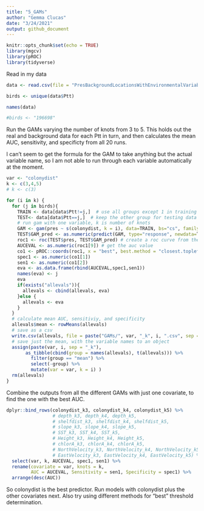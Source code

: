 ```yaml
---
title: "5_GAMs"
author: "Gemma Clucas"
date: "3/24/2021"
output: github_document
---
```


```r
knitr::opts_chunk$set(echo = TRUE)
library(mgcv)
library(pROC)
library(tidyverse)
```

Read in my data
```r
data <- read.csv(file = "PresBackgroundLocationsWithEnvironmentalVariables.csv", stringsAsFactors = FALSE)

birds <- unique(data$Ptt)

names(data)

#birds <- "196698"
```


Run the GAMs varying the number of knots from 3 to 5. This holds out the real and background data for each Ptt in turn, and then calculates the mean AUC, sensitivity, and specificty from all 20 runs.

I can't seem to get the formula for the GAM to take anything but the actual variable name, so I am not able to run through each variable automatically at the moment.
```r
var <- "colonydist"
k <- c(3,4,5)
# k <- c(3)

for (i in k) {
  for (j in birds){
    TRAIN <- data[data$Ptt!=j,]  # use all groups except 1 in training data
    TEST<- data[data$Ptt==j,]  # keep the other group for testing data
    # run gam with one variable, k is number of knots
    GAM <- gam(pres ~ s(colonydist, k = i), data=TRAIN, bs="cs", family=binomial, select=TRUE, method='GCV.Cp')  
    TEST$GAM_pred <- as.numeric(predict(GAM, type="response", newdata=TEST)) # predict into the test data frame
    roc1 <- roc(TEST$pres, TEST$GAM_pred) # create a roc curve from the test data
    AUCEVAL <- as.numeric(roc1[9]) # get the auc value
    co1 <- pROC::coords(roc1, x = "best", best.method = "closest.topleft", ret=c("specificity","sensitivity")) #also get specificity and sensitivity
    spec1 <- as.numeric(co1[1])
    sen1 <- as.numeric(co1[2])
    eva <- as.data.frame(rbind(AUCEVAL,spec1,sen1))
    names(eva) <- j
    eva
    if(exists("allevals")){
      allevals <- cbind(allevals, eva)
    }else {
      allevals <- eva
    }
  }
  # calculate mean AUC, sensitiviy, and specificity
  allevals$mean <- rowMeans(allevals)
  # save as a csv
  write.csv(allevals, file = paste("GAMs/", var, "_k", i, ".csv", sep = "" ))
  # save just the mean, with the variable names to an object
  assign(paste(var, i, sep = "_k"), 
       as_tibble(cbind(group = names(allevals), t(allevals))) %>%
         filter(group == "mean") %>% 
         select(-group) %>% 
         mutate(var = var, k = i) )
  rm(allevals)
}
```

Combine the outputs from all the different GAMs with just one covariate, to find the one with the best AUC. 
```r
  
dplyr::bind_rows(colonydist_k3, colonydist_k4, colonydist_k5) %>% 
                 # depth_k3, depth_k4, depth_k5,
                 # shelfdist_k3, shelfdist_k4, shelfdist_k5,
                 # slope_k3, slope_k4, slope_k5,
                 # SST_k3, SST_k4, SST_k5,
                 # Height_k3, Height_k4, Height_k5,
                 # chlorA_k3, chlorA_k4, chlorA_k5,
                 # NorthVelocity_k3, NorthVelocity_k4, NorthVelocity_k5,
                 # EastVelocity_k3, EastVelocity_k4, EastVelocity_k5) %>% 
  select(var, k, AUCEVAL, spec1, sen1) %>% 
  rename(covariate = var, knots = k,
         AUC = AUCEVAL, Sensitivity = sen1, Specificity = spec1) %>% 
  arrange(desc(AUC))
```

So colonydist is the best predictor. Run models with colonydist plus the other covariates next.
Also try using different methods for "best" threshold determination.